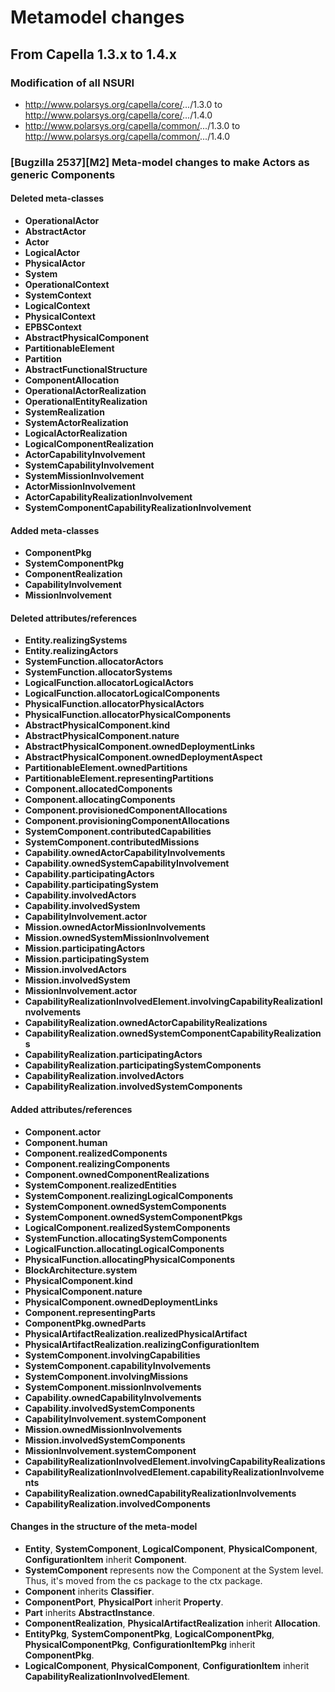 = Metamodel changes =

== From Capella 1.3.x to 1.4.x ==

=== Modification of all NSURI ===

* http://www.polarsys.org/capella/core/.../1.3.0 to http://www.polarsys.org/capella/core/.../1.4.0
* http://www.polarsys.org/capella/common/.../1.3.0 to http://www.polarsys.org/capella/common/.../1.4.0

=== [Bugzilla 2537][M2] Meta-model changes to make Actors as generic Components ===

==== Deleted meta-classes ====
* '''OperationalActor'''
* '''AbstractActor'''
* '''Actor'''
* '''LogicalActor'''
* '''PhysicalActor'''
* '''System'''
* '''OperationalContext'''
* '''SystemContext'''
* '''LogicalContext'''
* '''PhysicalContext'''
* '''EPBSContext'''
* '''AbstractPhysicalComponent'''
* '''PartitionableElement'''
* '''Partition'''
* '''AbstractFunctionalStructure'''
* '''ComponentAllocation'''
* '''OperationalActorRealization'''
* '''OperationalEntityRealization'''
* '''SystemRealization'''
* '''SystemActorRealization'''
* '''LogicalActorRealization'''
* '''LogicalComponentRealization'''
* '''ActorCapabilityInvolvement'''
* '''SystemCapabilityInvolvement'''
* '''SystemMissionInvolvement'''
* '''ActorMissionInvolvement'''
* '''ActorCapabilityRealizationInvolvement'''
* '''SystemComponentCapabilityRealizationInvolvement'''

==== Added meta-classes ====
* '''ComponentPkg'''
* '''SystemComponentPkg'''
* '''ComponentRealization'''
* '''CapabilityInvolvement'''
* '''MissionInvolvement'''

==== Deleted attributes/references ====
* '''Entity.realizingSystems'''
* '''Entity.realizingActors'''
* '''SystemFunction.allocatorActors'''
* '''SystemFunction.allocatorSystems'''
* '''LogicalFunction.allocatorLogicalActors'''
* '''LogicalFunction.allocatorLogicalComponents'''
* '''PhysicalFunction.allocatorPhysicalActors'''
* '''PhysicalFunction.allocatorPhysicalComponents'''
* '''AbstractPhysicalComponent.kind'''
* '''AbstractPhysicalComponent.nature'''
* '''AbstractPhysicalComponent.ownedDeploymentLinks'''
* '''AbstractPhysicalComponent.ownedDeploymentAspect'''
* '''PartitionableElement.ownedPartitions'''
* '''PartitionableElement.representingPartitions'''
* '''Component.allocatedComponents'''
* '''Component.allocatingComponents'''
* '''Component.provisionedComponentAllocations'''
* '''Component.provisioningComponentAllocations'''
* '''SystemComponent.contributedCapabilities'''
* '''SystemComponent.contributedMissions'''
* '''Capability.ownedActorCapabilityInvolvements'''
* '''Capability.ownedSystemCapabilityInvolvement'''
* '''Capability.participatingActors'''
* '''Capability.participatingSystem'''
* '''Capability.involvedActors'''
* '''Capability.involvedSystem'''
* '''CapabilityInvolvement.actor'''
* '''Mission.ownedActorMissionInvolvements'''
* '''Mission.ownedSystemMissionInvolvement'''
* '''Mission.participatingActors'''
* '''Mission.participatingSystem'''
* '''Mission.involvedActors'''
* '''Mission.involvedSystem'''
* '''MissionInvolvement.actor'''
* '''CapabilityRealizationInvolvedElement.involvingCapabilityRealizationInvolvements'''
* '''CapabilityRealization.ownedActorCapabilityRealizations'''
* '''CapabilityRealization.ownedSystemComponentCapabilityRealizations'''
* '''CapabilityRealization.participatingActors'''
* '''CapabilityRealization.participatingSystemComponents'''
* '''CapabilityRealization.involvedActors'''
* '''CapabilityRealization.involvedSystemComponents'''

==== Added attributes/references ====
* '''Component.actor'''
* '''Component.human'''
* '''Component.realizedComponents'''
* '''Component.realizingComponents'''
*  '''Component.ownedComponentRealizations'''
* '''SystemComponent.realizedEntities'''
* '''SystemComponent.realizingLogicalComponents'''
* '''SystemComponent.ownedSystemComponents'''
* '''SystemComponent.ownedSystemComponentPkgs'''
* '''LogicalComponent.realizedSystemComponents'''
* '''SystemFunction.allocatingSystemComponents'''
* '''LogicalFunction.allocatingLogicalComponents'''
* '''PhysicalFunction.allocatingPhysicalComponents'''
* '''BlockArchitecture.system'''
* '''PhysicalComponent.kind'''
* '''PhysicalComponent.nature'''
* '''PhysicalComponent.ownedDeploymentLinks'''
* '''Component.representingParts'''
* '''ComponentPkg.ownedParts'''
* '''PhysicalArtifactRealization.realizedPhysicalArtifact'''
* '''PhysicalArtifactRealization.realizingConfigurationItem'''
* '''SystemComponent.involvingCapabilities'''
* '''SystemComponent.capabilityInvolvements'''
* '''SystemComponent.involvingMissions'''
* '''SystemComponent.missionInvolvements'''
* '''Capability.ownedCapabilityInvolvements'''
* '''Capability.involvedSystemComponents'''
* '''CapabilityInvolvement.systemComponent'''
* '''Mission.ownedMissionInvolvements'''
* '''Mission.involvedSystemComponents'''
* '''MissionInvolvement.systemComponent'''
* '''CapabilityRealizationInvolvedElement.involvingCapabilityRealizations'''
* '''CapabilityRealizationInvolvedElement.capabilityRealizationInvolvements'''
* '''CapabilityRealization.ownedCapabilityRealizationInvolvements'''
* '''CapabilityRealization.involvedComponents'''

==== Changes in the structure of the meta-model ====
* '''Entity''', '''SystemComponent''', '''LogicalComponent''', '''PhysicalComponent''', '''ConfigurationItem''' inherit '''Component'''.
* '''SystemComponent''' represents now the Component at the System level. Thus, it's moved from the cs package to the ctx package.
* '''Component''' inherits '''Classifier'''.
* '''ComponentPort''', '''PhysicalPort''' inherit '''Property'''.
* '''Part''' inherits '''AbstractInstance'''.
* '''ComponentRealization''', '''PhysicalArtifactRealization''' inherit '''Allocation'''.
* '''EntityPkg''', '''SystemComponentPkg''', '''LogicalComponentPkg''', '''PhysicalComponentPkg''', '''ConfigurationItemPkg''' inherit '''ComponentPkg'''.
* '''LogicalComponent''', '''PhysicalComponent''', '''ConfigurationItem''' inherit '''CapabilityRealizationInvolvedElement'''.


